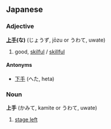==Japanese==
===Adjective===
'''[[上]][[手]](な)''' (じょうず, jōzu or うわて, uwate)

# good, [[skilful]] / [[skillful]]
====Antonyms====
*[[下手]] (へた, heta)

===Noun===
'''上手''' (かみて, kamite or うわて, uwate)

# [[stage left]]
